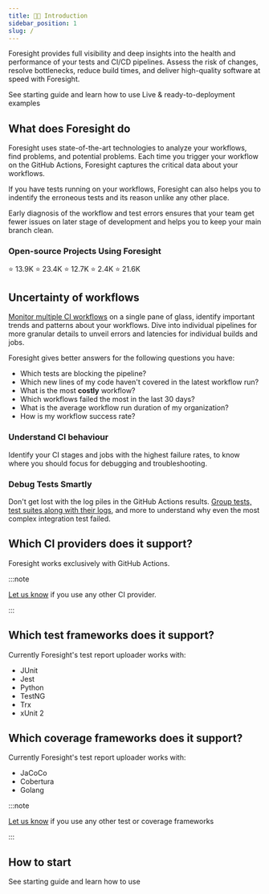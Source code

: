 ```yaml
---
title: 👋🏻 Introduction
sidebar_position: 1
slug: /
---
```


Foresight provides full visibility and deep insights into the health and performance of your tests and CI/CD pipelines. 
Assess the risk of changes, resolve bottlenecks, reduce build times, and deliver high-quality software at speed with Foresight.

<div className="w-full cols-2">
  <Card title="Get Started" target="/step-by-step-guide">
    See starting guide and learn how to use
  </Card>
  <Card title="Examples" target="/examples">
    Live & ready-to-deployment examples 
  </Card>
</div>
<NewFeature 
  title="Pull request view"
  desc="A new way of keeping your contributions clean!"
  link="/features/pull-request-view" />

## What does Foresight do
Foresight uses state-of-the-art technologies to analyze your workflows, find problems, and potential problems. Each time
you trigger your workflow on the GitHub Actions, Foresight captures the critical data about your workflows.  

If you have tests running on your workflows, Foresight can also helps you to indentify the erroneous tests and its reason
unlike any other place. 

Early diagnosis of the workflow and test errors ensures that your team get fewer issues on later stage of development and helps you to keep
your main branch clean.  

### Open-source Projects Using Foresight
<div className="w-full cols-5">
  <Card title="Keycloak" target="https://keycloak.app.runforesight.com/highlights" isNewWindow={true}>
    ⭐️ 13.9K
  </Card>
  <Card title="pypa" target="https://pypa.app.runforesight.com/highlights" isNewWindow={true}>
    ⭐️ 23.4K
  </Card>
  <Card title="mathjs" target="https://mathjs.app.runforesight.com/highlights" isNewWindow={true}>
    ⭐️ 12.7K
  </Card>
  <Card title="statsviz" target="https://statsviz.app.runforesight.com/highlights" isNewWindow={true}>
    ⭐️ 2.4K
  </Card>
  <Card title="rsshub" target="https://rsshub.app.runforesight.com/highlights" isNewWindow={true}>
    ⭐️ 21.6K
  </Card>
</div>


## Uncertainty of workflows
[Monitor multiple CI workflows](/features/highlights) on a single pane of glass, identify important trends and patterns about your workflows.
Dive into individual pipelines for more granular details to unveil errors and latencies for individual builds and jobs. 

Foresight gives better answers for the following questions you have: 
- Which tests are blocking the pipeline?
- Which new lines of my code haven't covered in the latest workflow run?
- What is the most **costly** workflow?
- Which workflows failed the most in the last 30 days?
- What is the average workflow run duration of my organization?
- How is my workflow success rate?

### Understand CI behaviour
Identify your CI stages and jobs with the highest failure rates, to know where you should focus for debugging and troubleshooting.

### Debug Tests Smartly
Don't get lost with the log piles in the GitHub Actions results. [Group tests, test suites along with their logs](/features/test-runs), and more to understand why even the most complex integration test failed. 

## Which CI providers does it support?
Foresight works exclusively with GitHub Actions. 

:::note

[Let us know](https://www.thundra.io/contact-us) if you use any other CI provider.

:::

## Which test frameworks does it support?
Currently Foresight's test report uploader works with:
- JUnit
- Jest
- Python
- TestNG
- Trx
- xUnit 2

## Which coverage frameworks does it support?
Currently Foresight's test report uploader works with:
- JaCoCo
- Cobertura
- Golang

:::note

[Let us know](https://www.thundra.io/contact-us) if you use any other test or coverage frameworks

:::

## How to start

<Card title="Get Started" target="/step-by-step-guide">
  See starting guide and learn how to use
</Card>

